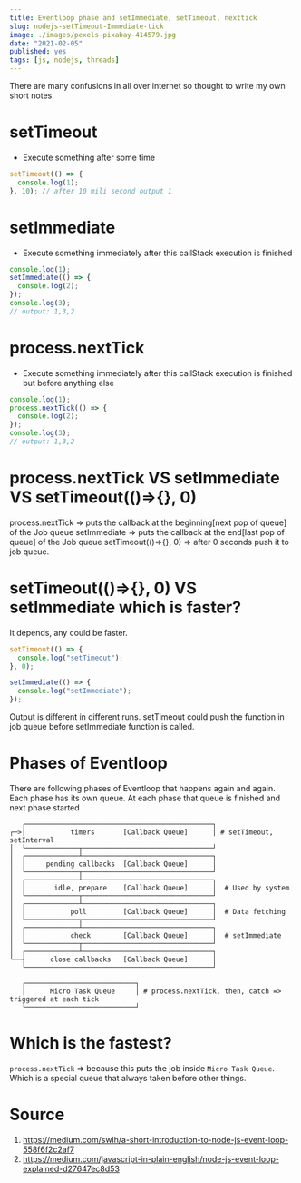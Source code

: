 ```yaml
---
title: Eventloop phase and setImmediate, setTimeout, nexttick
slug: nodejs-setTimeout-Immediate-tick
image: ./images/pexels-pixabay-414579.jpg
date: "2021-02-05"
published: yes
tags: [js, nodejs, threads]
---
```



There are many confusions in all over internet so thought to write my own short notes.

# setTimeout

- Execute something after some time

<CodeDivWrapper>

```js
setTimeout(() => {
  console.log(1);
}, 10); // after 10 mili second output 1
```

</CodeDivWrapper>

# setImmediate

- Execute something immediately after this callStack execution is finished

<CodeDivWrapper>

```js
console.log(1);
setImmediate(() => {
  console.log(2);
});
console.log(3);
// output: 1,3,2
```

</CodeDivWrapper>

# process.nextTick

- Execute something immediately after this callStack execution is finished but before anything else

<CodeDivWrapper>

```js
console.log(1);
process.nextTick(() => {
  console.log(2);
});
console.log(3);
// output: 1,3,2
```

</CodeDivWrapper>

# process.nextTick VS setImmediate VS setTimeout(()=>{}, 0)

process.nextTick => puts the callback at the beginning[next pop of queue] of the Job queue
setImmediate => puts the callback at the end[last pop of queue] of the Job queue
setTimeout(()=>{}, 0) => after 0 seconds push it to job queue.

# setTimeout(()=>{}, 0) VS setImmediate which is faster?

It depends, any could be faster.

<CodeDivWrapper>

```js
setTimeout(() => {
  console.log("setTimeout");
}, 0);

setImmediate(() => {
  console.log("setImmediate");
});
```

</CodeDivWrapper>

Output is different in different runs. setTimeout could push the function in job queue before setImmediate function is called.

# Phases of Eventloop

There are following phases of Eventloop that happens again and again. Each phase has its own queue. At each phase that queue is finished and next phase started

<CodeDivWrapper>

```Text
   ┌──────────────────────────────────────────────┐
┌─>│           timers       [Callback Queue]      │ # setTimeout, setInterval
│  └─────────────┬────────────────────────────────┘
│  ┌─────────────┴────────────────────────────────┐
│  │     pending callbacks  [Callback Queue]      │
│  └─────────────┬────────────────────────────────┘
│  ┌─────────────┴────────────────────────────────┐
│  │       idle, prepare    [Callback Queue]      │  # Used by system
│  └─────────────┬────────────────────────────────┘
│  ┌─────────────┴────────────────────────────────┐
│  │           poll         [Callback Queue]      │  # Data fetching
│  └─────────────┬────────────────────────────────┘
│  ┌─────────────┴────────────────────────────────┐
│  │           check        [Callback Queue]      │  # setImmediate
│  └─────────────┬────────────────────────────────┘
│  ┌─────────────┴────────────────────────────────┐
└──┤      close callbacks   [Callback Queue]      │
   └──────────────────────────────────────────────┘

   ┌───────────────────────────┐
   │      Micro Task Queue     │ # process.nextTick, then, catch => triggered at each tick
   └───────────────────────────┘

```

</CodeDivWrapper>

# Which is the fastest?

`process.nextTick` => because this puts the job inside `Micro Task Queue`. Which is a special queue that always taken before other things.

# Source

1. https://medium.com/swlh/a-short-introduction-to-node-js-event-loop-558f6f2c2af7
2. https://medium.com/javascript-in-plain-english/node-js-event-loop-explained-d27647ec8d53
